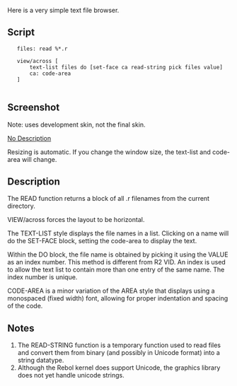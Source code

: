 Here is a very simple text file browser.

==Script==

    files: read %*.r

    view/across [
        text-list files do [set-face ca read-string pick files value]
        ca: code-area
    ]
    

==Screenshot==

Note: uses development skin, not the final skin.

[[images/Filebrowse.png|No Description]]

Resizing is automatic. If you change the window size, the text-list and code-area will change.

==Description==

The READ function returns a block of all .r filenames from the current directory.

VIEW/across forces the layout to be horizontal.

The TEXT-LIST style displays the file names in a list. Clicking on a name will do the SET-FACE block, setting the code-area to display the text.

Within the DO block, the file name is obtained by picking it using the VALUE as an index number. This method is different from R2 VID. An index is used to allow the text list to contain more than one entry of the same name. The index number is unique.

CODE-AREA is a minor variation of the AREA style that displays using a monospaced (fixed width) font, allowing for proper indentation and spacing of the code.

==Notes==

#The READ-STRING function is a temporary function used to read files and convert them from binary (and possibly in Unicode format) into a string datatype.
#Although the Rebol kernel does support Unicode, the graphics library does not yet handle unicode strings.